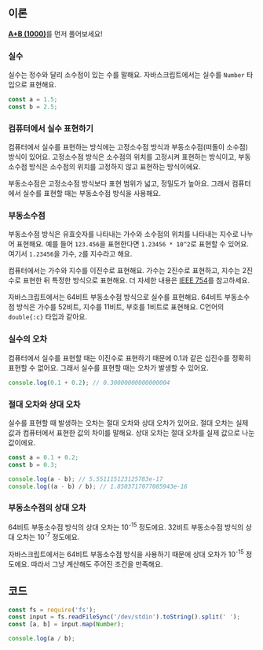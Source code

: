 ## 이론

[**A+B (1000)**](1000?language=js)를 먼저 풀어보세요!

### 실수

실수는 정수와 달리 소수점이 있는 수를 말해요. 자바스크립트에서는 실수를 `Number` 타입으로 표현해요.

```js
const a = 1.5;
const b = 2.5;
```

### 컴퓨터에서 실수 표현하기

컴퓨터에서 실수를 표현하는 방식에는 고정소수점 방식과 부동소수점(떠돌이 소수점) 방식이 있어요.
고정소수점 방식은 소수점의 위치를 고정시켜 표현하는 방식이고,
부동소수점 방식은 소수점의 위치를 고정하지 않고 표현하는 방식이에요.

부동소수점은 고정소수점 방식보다 표현 범위가 넓고, 정밀도가 높아요.
그래서 컴퓨터에서 실수를 표현할 때는 부동소수점 방식을 사용해요.

### 부동소수점

부동소수점 방식은 유효숫자를 나타내는 가수와 소수점의 위치를 나타내는 지수로 나누어 표현해요.
예를 들어 `123.456`을 표현한다면 `1.23456 * 10^2`로 표현할 수 있어요.
여기서 `1.23456`을 가수, `2`를 지수라고 해요.

컴퓨터에서는 가수와 지수를 이진수로 표현해요.
가수는 2진수로 표현하고, 지수는 2진수로 표현한 뒤 특정한 방식으로 표현해요.
더 자세한 내용은 [IEEE 754](https://ko.wikipedia.org/wiki/IEEE_754)를 참고하세요.

자바스크립트에서는 64비트 부동소수점 방식으로 실수를 표현해요.
64비트 부동소수점 방식은 가수를 52비트, 지수를 11비트, 부호를 1비트로 표현해요.
C언어의 `double{:c}` 타입과 같아요.

### 실수의 오차

컴퓨터에서 실수를 표현할 때는 이진수로 표현하기 때문에 0.1과 같은 십진수를 정확히 표현할 수 없어요.
그래서 실수를 표현할 때는 오차가 발생할 수 있어요.

```js
console.log(0.1 + 0.2); // 0.30000000000000004
```

### 절대 오차와 상대 오차

실수를 표현할 때 발생하는 오차는 절대 오차와 상대 오차가 있어요.
절대 오차는 실제 값과 컴퓨터에서 표현한 값의 차이를 말해요.
상대 오차는 절대 오차를 실제 값으로 나눈 값이에요.

```js
const a = 0.1 + 0.2;
const b = 0.3;

console.log(a - b); // 5.551115123125783e-17
console.log((a - b) / b); // 1.8503717077085943e-16
```

### 부동소수점의 상대 오차

64비트 부동소수점 방식의 상대 오차는 10<sup>-15</sup> 정도에요.
32비트 부동소수점 방식의 상대 오차는 10<sup>-7</sup> 정도에요.

자바스크립트에서는 64비트 부동소수점 방식을 사용하기 때문에 상대 오차가 10<sup>-15</sup> 정도에요.
따라서 그냥 계산해도 주어진 조건을 만족해요.

## 코드

```js
const fs = require('fs');
const input = fs.readFileSync('/dev/stdin').toString().split(' ');
const [a, b] = input.map(Number);

console.log(a / b);
```
